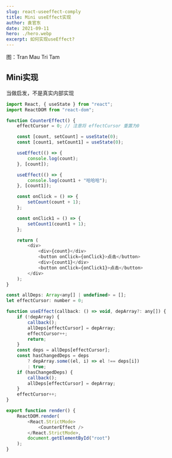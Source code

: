 ```yaml
---
slug: react-useeffect-comply
title: Mini useEffect实现
author: 袁官东
date: 2021-09-11
hero: ./hero.webp
excerpt: 如何实现useEffect?
---
```

<div className={'img-desc'}>图：Tran Mau Tri Tam</div>


## Mini实现
当做启发，不是真实内部实现

```js
import React, { useState } from "react";
import ReactDOM from "react-dom";

function CounterEffect() {
    effectCursor = 0; // 注意将 effectCursor 重置为0

    const [count, setCount] = useState(0);
    const [count1, setCount1] = useState(0);

    useEffect(() => {
        console.log(count);
    }, [count]);

    useEffect(() => {
        console.log(count1 + "哈哈哈");
    }, [count1]);

    const onClick = () => {
        setCount(count + 1);
    };

    const onClick1 = () => {
        setCount1(count1 + 1);
    };

    return (
        <div>
            <div>{count}</div>
            <button onClick={onClick}>点击</button>
            <div>{count1}</div>
            <button onClick={onClick1}>点击</button>
        </div>
    );
}

const allDeps: Array<any[] | undefined> = [];
let effectCursor: number = 0;

function useEffect(callback: () => void, depArray?: any[]) {
    if (!depArray) {
        callback();
        allDeps[effectCursor] = depArray;
        effectCursor++;
        return;
    }
    const deps = allDeps[effectCursor];
    const hasChangedDeps = deps
        ? depArray.some((el, i) => el !== deps[i])
        : true;
    if (hasChangedDeps) {
        callback();
        allDeps[effectCursor] = depArray;
    }
    effectCursor++;
}

export function render() {
    ReactDOM.render(
        <React.StrictMode>
            <CounterEffect />
        </React.StrictMode>,
        document.getElementById("root")
    );
}

```
  
<div className="art-container">
  <a href="https://codesandbox.io/s/react-useeffect-zjfdv" target="_blank" style={{marginBottom:20,width:184,height:40, display:'block',background:'url("https://codesandbox.io/static/img/play-codesandbox.svg")'}}>
  </a>
</div>